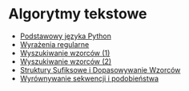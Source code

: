 # Algorytmy tekstowe

- [Podstawowy języka Python](/topics/01-python-introduction)
- [Wyrażenia regularne](/topics/02-regexes)
- [Wyszukiwanie wzorców (1)](/topics/03-pattern-matching-1)
- [Wyszukiwanie wzorców (2)](/topics/04-pattern-matching-2)
- [Struktury Sufiksowe i Dopasowywanie Wzorców](/topics/05-suffixes-and-pattern-matching-summary)
- [Wyrównywanie sekwencji i podobieństwa](/topics/06-sequence-alignment)
